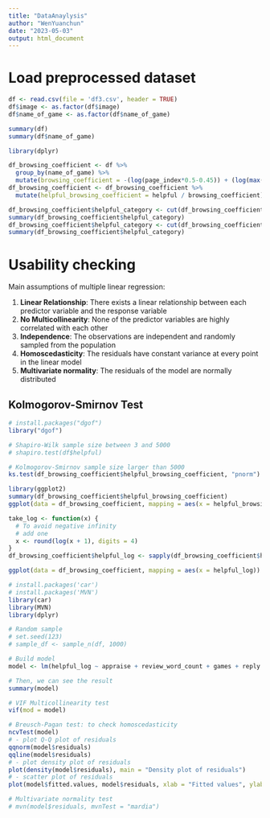 ```yaml
---
title: "DataAnaylysis"
author: "WenYuanchun"
date: "2023-05-03"
output: html_document
---
```


# Load preprocessed dataset

```r
df <- read.csv(file = 'df3.csv', header = TRUE)
df$image <- as.factor(df$image)
df$name_of_game <- as.factor(df$name_of_game)
```

```r
summary(df)
summary(df$name_of_game)
```

```r
library(dplyr)

df_browsing_coefficient <- df %>%
  group_by(name_of_game) %>%
  mutate(browsing_coefficient = -(log(page_index*0.5-0.45)) + (log(max(page_index*0.5-0.45)) + 1))
df_browsing_coefficient <- df_browsing_coefficient %>%
  mutate(helpful_browsing_coefficient = helpful / browsing_coefficient)
```

```r
df_browsing_coefficient$helpful_category <- cut(df_browsing_coefficient$helpful, breaks = c(-1, 0, 1, 2, 5, 30, 100, 500, Inf), labels = c("0 Useful", "1 Useful", "2 Useful", "3-5 Useful", "6-30 Useful", "31-100 Useful", "101-500 Useful", "501+ Useful"))
summary(df_browsing_coefficient$helpful_category)
df_browsing_coefficient$helpful_category <- cut(df_browsing_coefficient$helpful_browsing_coefficient, breaks = c(-1, 0, 1, 2, 5, 30, 100, 500, Inf), labels = c("0 Useful", "1 Useful", "2 Useful", "3-5 Useful", "6-30 Useful", "31-100 Useful", "101-500 Useful", "501+ Useful"))
summary(df_browsing_coefficient$helpful_category)
```

# Usability checking

Main assumptions of multiple linear regression:

1.  **Linear Relationship**: There exists a linear relationship between each predictor variable and the response variable
2.  **No Multicollinearity**: None of the predictor variables are highly correlated with each other
3.  **Independence**: The observations are independent and randomly sampled from the population
4.  **Homoscedasticity**: The residuals have constant variance at every point in the linear model
5.  **Multivariate normality**: The residuals of the model are normally distributed

## Kolmogorov-Smirnov Test

```r
# install.packages("dgof")
library("dgof")

# Shapiro-Wilk sample size between 3 and 5000
# shapiro.test(df$helpful)

# Kolmogorov-Smirnov sample size larger than 5000
ks.test(df_browsing_coefficient$helpful_browsing_coefficient, "pnorm")
```

```r
library(ggplot2)
summary(df_browsing_coefficient$helpful_browsing_coefficient)
ggplot(data = df_browsing_coefficient, mapping = aes(x = helpful_browsing_coefficient)) + geom_histogram(boundary = 0)
```

```r
take_log <- function(x) {
  # To avoid negative infinity
  # add one
  x <- round(log(x + 1), digits = 4)
}
df_browsing_coefficient$helpful_log <- sapply(df_browsing_coefficient$helpful_browsing_coefficient, take_log)
```

```r
ggplot(data = df_browsing_coefficient, mapping = aes(x = helpful_log)) + geom_histogram(boundary = 0)
```

```r
# install.packages('car')
# install.packages('MVN')
library(car)
library(MVN)
library(dplyr)

# Random sample
# set.seed(123)
# sample_df <- sample_n(df, 1000)

# Build model
model <- lm(helpful_log ~ appraise + review_word_count + games + reply + played_hour + image, data = df_browsing_coefficient)

# Then, we can see the result
summary(model)

# VIF Multicollinearity test
vif(mod = model)

# Breusch-Pagan test: to check homoscedasticity
ncvTest(model)
# - plot Q-Q plot of residuals
qqnorm(model$residuals)
qqline(model$residuals)
# - plot density plot of residuals
plot(density(model$residuals), main = "Density plot of residuals")
# - scatter plot of residuals
plot(model$fitted.values, model$residuals, xlab = "Fitted values", ylab = "Residuals")

# Multivariate normality test
# mvn(model$residuals, mvnTest = "mardia")
```
